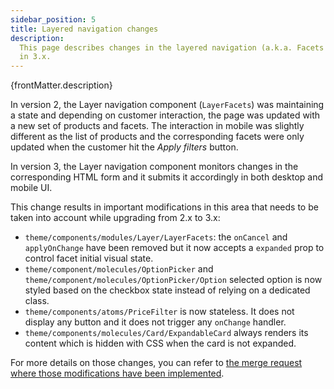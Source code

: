 ```yaml
---
sidebar_position: 5
title: Layered navigation changes
description:
  This page describes changes in the layered navigation (a.k.a. Facets filtering)
  in 3.x.
---
```



<p>{frontMatter.description}</p>

In version 2, the Layer
navigation component (`LayerFacets`) was maintaining a state and depending on
customer interaction, the page was updated with a new set of products and
facets. The interaction in mobile was slightly different as the list of products
and the corresponding facets were only updated when the customer hit the _Apply
filters_ button.

In version 3, the Layer navigation component monitors changes in the
corresponding HTML form and it submits it accordingly in both desktop and mobile
UI.

This change results in important modifications in this area that needs to be
taken into account while upgrading from 2.x to 3.x:

* `theme/components/modules/Layer/LayerFacets`: the `onCancel` and
  `applyOnChange` have been removed but it now accepts a `expanded` prop to
  control facet initial visual state.
* `theme/component/molecules/OptionPicker` and `theme/component/molecules/OptionPicker/Option`
  selected option is now styled based on the checkbox state instead of relying
  on a dedicated class.
* `theme/components/atoms/PriceFilter` is now stateless. It does not display any
  button and it does not trigger any `onChange` handler.
* `theme/components/molecules/Card/ExpandableCard` always renders its content
  which is hidden with CSS when the card is not expanded.

For more details on those changes, you can refer to [the merge request where
those modifications have been
implemented](https://gitlab.blackswift.cloud/front-commerce/front-commerce/-/merge_requests/2750).

